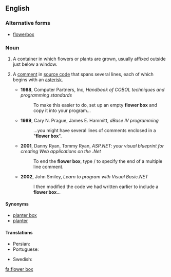 ==English==

===Alternative forms===
* [[flowerbox]]

===Noun===
{{en-noun|head=[[flower]] [[box]]|flower boxes}}

# A container in which flowers or plants are grown, usually affixed outside just below a window.
# {{label|en|computing|programming}} A [[comment]] in [[source code]] that spans several lines, each of which begins with an [[asterisk]].
#* '''1988''', Computer Partners, Inc, ''Handbook of COBOL techniques and programming standards''
#*: To make this easier to do, set up an empty '''flower box''' and copy it into your program...
#* '''1989''', Cary N. Prague, James E. Hammitt, ''dBase IV programming''
#*: ...you might have several lines of comments enclosed in a "'''flower box'''".
#* '''2001''', Danny Ryan, Tommy Ryan, ''ASP.NET: your visual blueprint for creating Web applications on the .Net''
#*: To end the '''flower box''', type / to specify the end of a multiple line comment.
#* '''2002''', John Smiley, ''Learn to program with Visual Basic.NET''
#*: I then modified the code we had written earlier to include a '''flower box'''...

====Synonyms====
* [[planter box]]
* [[planter]]

====Translations====
{{trans-top|flower container}}
* Persian: {{t|fa|فلاور باکس|tr=flâver-bâks|sc=fa-Arab}}
* Portuguese: {{t|pt|floreira}}
{{trans-mid}}
* Swedish: {{t|sv|blomlåda|c}}
{{trans-bottom}}

[[fa:flower box]]